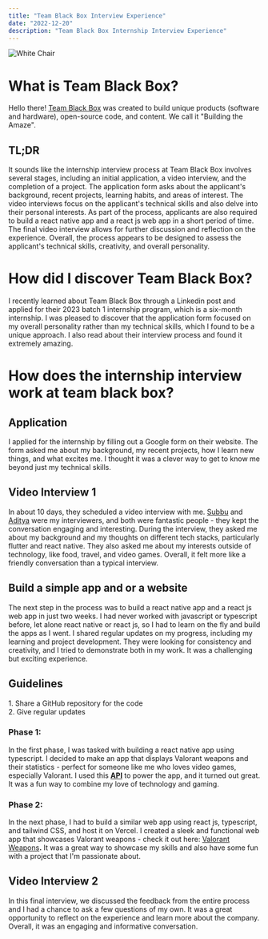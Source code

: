 ```yaml
---
title: "Team Black Box Interview Experience"
date: "2022-12-20"
description: "Team Black Box Internship Interview Experience"
---
```


![White Chair](https://cdn.hashnode.com/res/hashnode/image/upload/v1671102283022/fUNreQXtm.jpeg?w=1600&h=840&fit=crop&crop=entropy&auto=compress,format&format=webp)

# What is Team Black Box?

Hello there! [Team Black Box](https://teamblackbox.in/) was created to build unique products (software and hardware), open-source code, and content. We call it "Building the Amaze".

## TL;DR

It sounds like the internship interview process at Team Black Box involves several stages, including an initial application, a video interview, and the completion of a project. The application form asks about the applicant's background, recent projects, learning habits, and areas of interest. The video interviews focus on the applicant's technical skills and also delve into their personal interests. As part of the process, applicants are also required to build a react native app and a react js web app in a short period of time. The final video interview allows for further discussion and reflection on the experience. Overall, the process appears to be designed to assess the applicant's technical skills, creativity, and overall personality.

# How did I discover Team Black Box?

I recently learned about Team Black Box through a Linkedin post and applied for their 2023 batch 1 internship program, which is a six-month internship. I was pleased to discover that the application form focused on my overall personality rather than my technical skills, which I found to be a unique approach. I also read about their interview process and found it extremely amazing.

# How does the internship interview work at team black box?

## Application

I applied for the internship by filling out a Google form on their website. The form asked me about my background, my recent projects, how I learn new things, and what excites me. I thought it was a clever way to get to know me beyond just my technical skills.

## Video Interview 1

In about 10 days, they scheduled a video interview with me. [Subbu](https://www.linkedin.com/in/subramanian-elavathur/) and [Aditya](https://www.linkedin.com/in/aditya-shetty-318b09b6/) were my interviewers, and both were fantastic people - they kept the conversation engaging and interesting. During the interview, they asked me about my background and my thoughts on different tech stacks, particularly flutter and react native. They also asked me about my interests outside of technology, like food, travel, and video games. Overall, it felt more like a friendly conversation than a typical interview.

## Build a simple app and or a website

The next step in the process was to build a react native app and a react js web app in just two weeks. I had never worked with javascript or typescript before, let alone react native or react js, so I had to learn on the fly and build the apps as I went. I shared regular updates on my progress, including my learning and project development. They were looking for consistency and creativity, and I tried to demonstrate both in my work. It was a challenging but exciting experience.

## Guidelines

1.&nbsp;Share a GitHub repository for the code\
2.&nbsp;Give regular updates

### Phase 1:

In the first phase, I was tasked with building a react native app using typescript. I decided to make an app that displays Valorant weapons and their statistics - perfect for someone like me who loves video games, especially Valorant. I used this [**API**](https://valorant-api.com/v1/weapons) to power the app, and it turned out great. It was a fun way to combine my love of technology and gaming.

### Phase 2:

In the next phase, I had to build a similar web app using react js, typescript, and tailwind CSS, and host it on Vercel. I created a sleek and functional web app that showcases Valorant weapons - check it out here: [Valorant Weapons](https://tbb-valorant-weapons-react-app.vercel.app/)**.** It was a great way to showcase my skills and also have some fun with a project that I'm passionate about.

## Video Interview 2

In this final interview, we discussed the feedback from the entire process and I had a chance to ask a few questions of my own. It was a great opportunity to reflect on the experience and learn more about the company. Overall, it was an engaging and informative conversation.